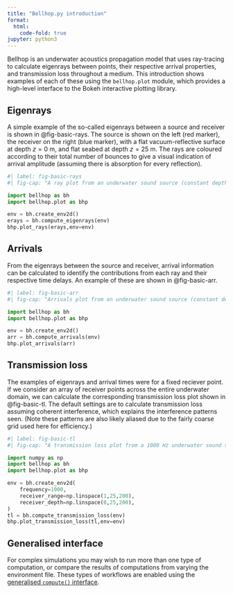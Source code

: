 ```yaml
---
title: "Bellhop.py introduction"
format:
  html:
    code-fold: true
jupyter: python3
---
```


Bellhop is an underwater acoustics propagation model that uses ray-tracing to calculate eigenrays between points, their respective arrival properties, and transmission loss throughout a medium.
This introduction shows examples of each of these using the `bellhop.plot` module, which provides a high-level interface to the Bokeh interactive plotting library.

## Eigenrays

A simple example of the so-called eigenrays between a source and receiver is shown in @fig-basic-rays.
The source is shown on the left (red marker), the receiver on the right (blue marker), with a flat vacuum-reflective surface at depth $z=0~\mathrm{m}$, and flat seabed at depth $z=25~\mathrm{m}$.
The rays are coloured according to their total number of bounces to give a visual indication of arrival amplitude (assuming there is absorption for every reflection).


```python
#| label: fig-basic-rays
#| fig-cap: "A ray plot from an underwater sound source (constant depth and speed of sound)."

import bellhop as bh
import bellhop.plot as bhp

env = bh.create_env2d()
erays = bh.compute_eigenrays(env)
bhp.plot_rays(erays,env=env)
```

## Arrivals

From the eigenrays between the source and receiver, arrival information can be calculated to identify the contributions from each ray and their respective time delays.
An example of these are shown in @fig-basic-arr.

```python
#| label: fig-basic-arr
#| fig-cap: "Arrivals plot from an underwater sound source (constant depth and speed of sound)."

import bellhop as bh
import bellhop.plot as bhp

env = bh.create_env2d()
arr = bh.compute_arrivals(env)
bhp.plot_arrivals(arr)
```


## Transmission loss

The examples of eigenrays and arrival times were for a fixed reciever point.
If we consider an array of receiver points across the entire underwater domain, we can calculate the corresponding transmission loss plot shown in @fig-basic-tl.
The default settings are to calculate transmission loss assuming coherent interference, which explains the interference patterns seen. 
(Note these patterns are also likely aliased due to the fairly coarse grid used here for efficiency.)

```python
#| label: fig-basic-tl
#| fig-cap: "A transmission loss plot from a 1000 Hz underwater sound source (constant depth and speed of sound)."

import numpy as np
import bellhop as bh
import bellhop.plot as bhp

env = bh.create_env2d(
    frequency=1000,
    receiver_range=np.linspace(1,25,200),
    receiver_depth=np.linspace(0,25,200),
)
tl = bh.compute_transmission_loss(env)
bhp.plot_transmission_loss(tl,env=env)
```


## Generalised interface

For complex simulations you may wish to run more than one type of computation, or compare the results of computations from varying the environment file.
These types of workflows are enabled using the [generalised `compute()` interface](compute.qmd).
